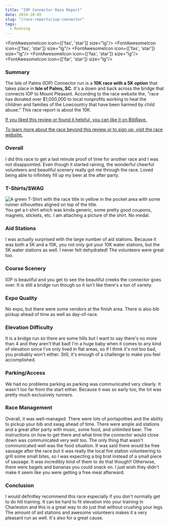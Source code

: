 ```yaml
---
title: "IOP Connector Race Report"
date: 2019-10-05
slug: "/race-reports/iop-connector"
tags:
  - Running
---
```



<FontAwesomeIcon icon={['fas', 'star']} size="lg"/>
<FontAwesomeIcon icon={['fas', 'star']} size="lg"/>
<FontAwesomeIcon icon={['fas', 'star']} size="lg"/>
<FontAwesomeIcon icon={['fas', 'star']} size="lg"/>
<FontAwesomeIcon icon={['far', 'star']} size="lg"/>

### Summary
The Isle of Palms (IOP) Connector run is a **10K race with a 5K option** that takes place in **Isle of Palms, SC.** 
It's a down and back across the bridge that connects IOP to Mount Pleasant. 
According to the race website the, "race has donated over $1,000,000 to local nonprofits working to heal the children and families of the Lowcountry that have been harmed by child abuse." 
This race report is about the 10K.

[If you liked this review or found it helpful, you can like it on BibRave.](https://www.bibrave.com/races/iop-connector-run-reviews/14012)

[To learn more about the race beyond this review or to sign up, visit the race website.](https://www.ioprun.com/)

### Overall
I did this race to get a last minute proof of time for another race and I was not disappointed. Even though it started raining, the wonderful cheerful volunteers and beautiful scenery really got me through the race. Loved being able to infinitely fill up my beer at the after party.

### T-Shirts/SWAG
![A green T-Shirt with the race title in yellow in the pocket area with some runner silhouettes aligned on top of the title.](./iop-swag.jpeg)
You get a t-shirt which was kinda generic, some pretty good coupons, magnets, stickets, etc. I am attaching a picture of the shirt. No medal.

### Aid Stations
I was actually surprised with the large number of aid stations. Because it was both a 5K and a 10K, you not only got your 10K water stations, but the 5K water stations as well. I never felt dehydrated! The volunteers were great too.

### Course Scenery
IOP is beautiful and you get to see the beautiful creeks the connector goes over. It is still a bridge run though so it isn't like there's a ton of variety.

### Expo Quality
No expo, but there were some vendors at the finish area. There is also bib pickup ahead of time as well as day-of-race.

### Elevation Difficulty
It is a bridge run so there are some hills but I want to say there's no more than 4 and they aren't that bad! I'm a huge baby when it comes to any kind of elevation since I've only lived in flat areas, so if I think it's not too bad, you probably won't either. Still, it's enough of a challenge to make you feel accomplished.

### Parking/Access
We had no problems parking as parking was communicated very clearly. It wasn't too far from the start either.
Because it was so early too, the lot was pretty much exclusively runners. 

### Race Management
Overall, it was well-managed. There were lots of portapotties and the ability to pickup your bib and swag ahead of time. There were ample aid stations and a great after party with music, some food, and unlimited beer. The instructions on how to get there and what time the connector would close down was communicated very well too. The only thing that wasn't communicated well was the food situation.
It was said there would be free sausage after the race but it was really the local fire station volunteering to grill some small bites, so I was expecting a big brat instead of a small piece of sausage. It was incredibly kind of them to do that though!! Otherwise, there were bagels and bananas you could snack on. I just wish they didn't make it seem like you were getting a free meal afterward.

### Conclusion
I would definitley recommend this race especially if you don't normally get to do hill training. It can be hard to fit elevation into your training in Charleston and this is a great way to do just that without crushing your legs. The amount of aid stations and awesome volunteers makes it a very pleasant run as well. It's also for a great cause.
